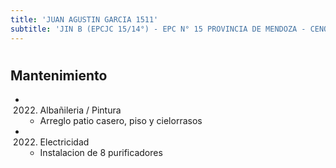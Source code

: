 ```yaml
---
title: 'JUAN AGUSTIN GARCIA 1511'
subtitle: 'JIN B (EPCJC 15/14°) - EPC N° 15 PROVINCIA DE MENDOZA - CENOF CENTRO JUAN AGUSTIN GARCIA'
---
```


#


## Mantenimiento

*  (2022) Albañileria / Pintura 
    + Arreglo patio casero, piso y cielorrasos

*  (2022) Electricidad 
    + Instalacion de 8 purificadores



